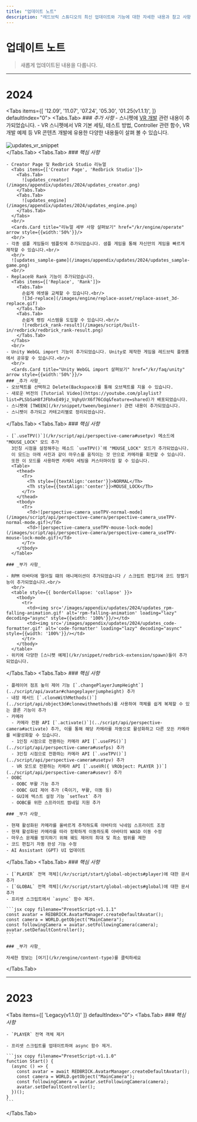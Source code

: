 ```yaml
---
title: "업데이트 노트"
description: "레드브릭 스튜디오의 최신 업데이트와 기능에 대한 자세한 내용과 참고 사항입니다."
---
```


# 업데이트 노트

> 새롭게 업데이트된 내용을 다룹니다.

---

# 2024
<Tabs items={[
  '12.09',
  '11.07',
  '07.24',
  '05.30',
  '01.25(v1.1.1)',
]} defaultIndex="0">
  <Tabs.Tab>
    ### _추가 사항_
    - 스니펫에 [VR 개발](/kr/snippet/vr/introduce) 관련 내용이 추가되었습니다.
    - VR 스니펫에서 VR 기본 세팅, 테스트 방법, Controller 관련 함수, VR 개발 예제 등 VR 콘텐츠 개발에 유용한 다양한 내용들이 살펴 볼 수 있습니다.  
    <br/>
      ![updates_vr_snippet](/images/appendix/updates/2024/update_vr_snippet.png)
    <br/>
  </Tabs.Tab>
  <Tabs.Tab>
    ### _핵심 사항_

    - Creator Page 및 Redbrick Studio 리뉴얼
      <Tabs items={['Creator Page', 'Redbrick Studio']}>
        <Tabs.Tab>
          ![updates_creator](/images/appendix/updates/2024/updates_creator.png)
        </Tabs.Tab>
        <Tabs.Tab>
          ![updates_engine](/images/appendix/updates/2024/updates_engine.png)
        </Tabs.Tab>
      </Tabs>
      <br/>
      <Cards.Card title="리뉴얼 세부 사항 살펴보기" href="/kr/engine/operate" arrow style={{width:'50%'}}/>
      <br/>
    - 각종 샘플 게임들이 템플릿에 추가되었습니다. 샘플 게임을 통해 자신만의 게임을 빠르게 제작할 수 있습니다.<br/>
      <br/>
      ![updates_sample-game](/images/appendix/updates/2024/updates_sample-game.png)
      <br/>
    - Replace와 Rank 기능이 추가되었습니다.
      <Tabs items={['Replace', 'Rank']}>
        <Tabs.Tab>
          손쉽게 에셋을 교체할 수 있습니다.<br/>
          ![3d-replace](/images/engine/replace-asset/replace-asset_3d-replace.gif)
        </Tabs.Tab>
        <Tabs.Tab>
          손쉽게 랭킹 시스템을 도입할 수 있습니다.<br/>
          ![redbrick_rank-result](/images/script/built-in/redbrick/redbrick_rank-result.png)
        </Tabs.Tab>
      </Tabs>
      <br/>
    - Unity WebGL import 기능이 추가되었습니다. Unity로 제작한 게임을 레드브릭 플랫폼에서 공유할 수 있습니다.<br/>
      <br/>
      <Cards.Card title="Unity WebGL import 살펴보기" href="/kr/faq/unity" arrow style={{width:'50%'}}/>
    ### _추가 사항_
    - 오브젝트를 선택하고 Delete(Backspace)를 통해 오브젝트를 지울 수 있습니다.
    - 새로운 버전의 [Tutorial Video](https://youtube.com/playlist?list=PLSbSaH8fJFbhxE49jz_VqhyUrX6f76Cdq&feature=shared)가 배포되었습니다.
    - 스니펫에 [TWEEN](/kr/snippet/tween/beginner) 관련 내용이 추가되었습니다.
    - 스니펫이 추가되고 카테고리별로 정리되었습니다.
  </Tabs.Tab>
  <Tabs.Tab>
    ### _핵심 사항_

    - [`.useTPV()`](/kr/script/api/perspective-camera#usetpv) 메소드에 "MOUSE_LOCK" 모드 추가  
      3인칭 시점을 설정해주는 메소드 `useTPV()`에 "MOUSE_LOCK" 모드가 추가되었습니다.  
      이 모드는 아래 사진과 같이 마우스를 움직이는 것 만으로 카메라를 회전할 수 있습니다.  
      또한 이 모드를 사용하면 카메라 세팅을 커스터마이징 할 수 있습니다.
      <Table>
        <thead>
          <Tr>
            <Th style={{textAlign:'center'}}>NORMAL</Th>
            <Th style={{textAlign:'center'}}>MOUSE_LOCK</Th>
          </Tr>
        </thead>
        <tbody>
          <Tr>
            <Td>![perspective-camera_useTPV-normal-mode](/images/script/api/perspective-camera/perspective-camera_useTPV-normal-mode.gif)</Td>
            <Td>![perspective-camera_useTPV-mouse-lock-mode](/images/script/api/perspective-camera/perspective-camera_useTPV-mouse-lock-mode.gif)</Td>
          </Tr>
        </tbody>
      </Table>

    ### _부가 사항_

    - RPM 아바타에 떨어질 떄의 애니메이션이 추가되었습니다 / 스크립트 편집기에 코드 정렬기능이 추가되었습니다.<br/>
      <br/>
      <table style={{ borderCollapse: 'collapse' }}>
        <tbody>
          <tr>
            <td><img src='/images/appendix/updates/2024/updates_rpm-falling-animation.gif' alt='rpm-falling-animation' loading="lazy" decoding="async" style={{width: '100%'}}/></td>
            <td><img src='/images/appendix/updates/2024/updates_code-formatter.gif' alt='code-formatter' loading="lazy" decoding="async" style={{width: '100%'}}/></td>
          </tr>
        </tbody>
      </table>
    - 위키에 다양한 [스니펫 예제](/kr/snippet/redbrick-extension/spawn)들이 추가되었습니다.
  </Tabs.Tab>
  <Tabs.Tab>
    ### _핵심 사항_

    - 플레이어 점프 높이 제어 기능 [`.changePlayerJumpHeight`](../script/api/avatar#changeplayerjumpheight) 추가
    - 내장 메서드 [`.cloneWithMethods()`](../script/api/object3d#clonewithmethods)를 사용하여 객체를 쉽게 복제할 수 있는 클론 기능이 추가
    - 카메라
      - 카메라 전환 API [`.activate()`](../script/api/perspective-camera#activate) 추가, 이를 통해 해당 카메라를 자동으로 활성화하고 다른 모든 카메라를 비활성화할 수 있습니다.
      - 1인칭 시점으로 전환하는 카메라 API [`.useFPS()`](../script/api/perspective-camera#usefps) 추가
      - 3인칭 시점으로 전환하는 카메라 API [`.useTPV()`](../script/api/perspective-camera#usetpv) 추가
      - VR 모드로 전환하는 카메라 API [`.useVR({ VRObject: PLAYER })`](../script/api/perspective-camera#usevr) 추가
    - OOBC
      - OOBC 부활 기능 추가
      - OOBC GUI 제어 추가 (죽이기, 부활, 이동 등)
      - GUI에 텍스트 설정 기능 `setText` 추가
      - OOBC를 위한 스프라이트 썸네일 지원 추가

    ### _부가 사항_

    - 현재 활성화된 카메라를 올바르게 추적하도록 아바타의 닉네임 스프라이트 조정
    - 현재 활성화된 카메라를 따라 정확하게 이동하도록 아바타의 WASD 이동 수정
    - 마우스 문제를 방지하기 위해 궤도 제어의 최대 및 최소 범위를 제한
    - 코드 편집기 자동 완성 기능 수정
    - AI Assistant (GPT) UI 업데이트
  </Tabs.Tab>
  <Tabs.Tab>
    ### _핵심 사항_

    - [`PLAYER` 전역 객체](/kr/script/start/global-objects#player)에 대한 문서 추가
    - [`GLOBAL` 전역 객체](/kr/script/start/global-objects#global)에 대한 문서 추가
    - 프리셋 스크립트에서 `async` 함수 제거.

    ```jsx copy filename="PresetScript-v1.1.1"
    const avatar = REDBRICK.AvatarManager.createDefaultAvatar();
    const camera = WORLD.getObject("MainCamera");
    const followingCamera = avatar.setFollowingCamera(camera);
    avatar.setDefaultController();
    ```

    ### _부가 사항_

    자세한 정보는 [여기](/kr/engine/content-type)를 클릭하세요
  </Tabs.Tab>
</Tabs>

---

# 2023

<Tabs items={[ 'Legacy(v1.1.0)' ]} defaultIndex="0">
  <Tabs.Tab>
    ### _핵심 사항_

    - `PLAYER` 전역 객체 제거

    - 프리셋 스크립트를 업데이트하여 async 함수 제거.

    ```jsx copy filename="PresetScript-v1.1.0"
    function Start() {
      (async () => {
        const avatar = await REDBRICK.AvatarManager.createDefaultAvatar();
        const camera = WORLD.getObject("MainCamera");
        const followingCamera = avatar.setFollowingCamera(camera);
        avatar.setDefaultController();
      })();
    }
    ```
  </Tabs.Tab>
</Tabs>